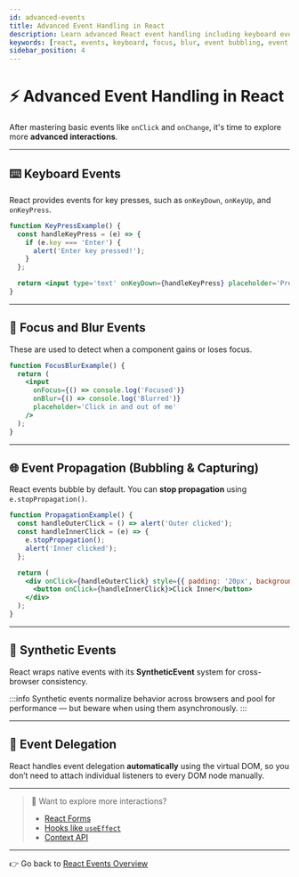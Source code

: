 ```yaml
---
id: advanced-events
title: Advanced Event Handling in React
description: Learn advanced React event handling including keyboard events, focus/blur, event propagation, and more.
keywords: [react, events, keyboard, focus, blur, event bubbling, event delegation]
sidebar_position: 4
---
```



# ⚡ Advanced Event Handling in React

After mastering basic events like `onClick` and `onChange`, it's time to explore more **advanced interactions**.

---

## ⌨️ Keyboard Events

React provides events for key presses, such as `onKeyDown`, `onKeyUp`, and `onKeyPress`.

```jsx live
function KeyPressExample() {
  const handleKeyPress = (e) => {
    if (e.key === 'Enter') {
      alert('Enter key pressed!');
    }
  };

  return <input type='text' onKeyDown={handleKeyPress} placeholder='Press Enter...' />;
}
```

---

## 👀 Focus and Blur Events

These are used to detect when a component gains or loses focus.

```jsx live
function FocusBlurExample() {
  return (
    <input
      onFocus={() => console.log('Focused')}
      onBlur={() => console.log('Blurred')}
      placeholder='Click in and out of me'
    />
  );
}
```

---

## 🌐 Event Propagation (Bubbling & Capturing)

React events bubble by default. You can **stop propagation** using `e.stopPropagation()`.

```jsx live
function PropagationExample() {
  const handleOuterClick = () => alert('Outer clicked');
  const handleInnerClick = (e) => {
    e.stopPropagation();
    alert('Inner clicked');
  };

  return (
    <div onClick={handleOuterClick} style={{ padding: '20px', background: '#eee' }}>
      <button onClick={handleInnerClick}>Click Inner</button>
    </div>
  );
}
```

---

## 🧠 Synthetic Events

React wraps native events with its **SyntheticEvent** system for cross-browser consistency.

:::info
Synthetic events normalize behavior across browsers and pool for performance — but beware when using them asynchronously.
:::

---

## 🎯 Event Delegation

React handles event delegation **automatically** using the virtual DOM, so you don’t need to attach individual listeners to every DOM node manually.

---

> 🔗 Want to explore more interactions?
>
> - [React Forms](./forms)
> - [Hooks like `useEffect`](./useeffect)
> - [Context API](./context-api)

---

👉 Go back to [React Events Overview](./events)
